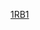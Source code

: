 {{Linescore
| Date = 3月7日
| Time = 19:00
| Location = [[東京巨蛋]]
| Road = {{bb|CUB}} | RoadAbr = 古巴
| R1 = 0 | R2 = 0 | R3 = 1 | R4 = 0 | R5 = 0 | R6 = 0 | R7 = 3 | R8 = 2 | R9 = 0 | RR = 6 | RH = 11 | RE = 3
| Home = '''{{bb|JPN}}''' | HomeAbr = 日本
| H1 = 1 | H2 = 0 | H3 = 0 | H4 = 1 | H5 = 5 | H6 = 0 | H7 = 2 | H8 = 2 | H9 = X | HR = 11 | HH = 14 | HE = 1
| WP = [[石川步]] (1-0)
| LP = Yoanni Yera (0-1)
| SV = 
| RoadHR = [[Alfredo Despaigne]] (1，7局上，1分)
| HomeHR = [[松田宣浩]] (1，5局下，3分), [[筒香嘉智]] (1，7局下，2分)
| Attendance = 44,908
| Notes = 
| BoxURL = https://www.worldbaseballclassic.com/gameday/cuba-vs-japan/2017/03/07/486897#game=486897,game_state=final,game_tab=box
}}
<noinclude>
[[Category:2017年世界棒球經典賽賽事模板|1RB1]]
</noinclude>